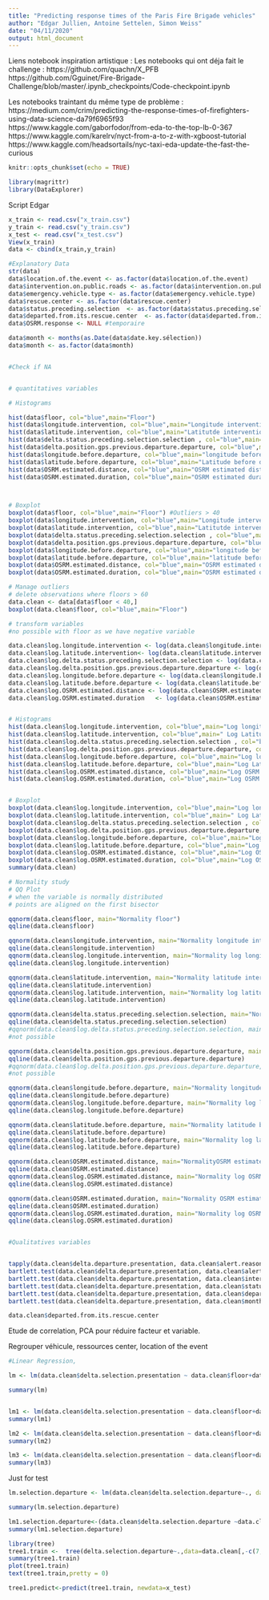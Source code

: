 ```yaml
---
title: "Predicting response times of the Paris Fire Brigade vehicles"
author: "Edgar Jullien, Antoine Settelen, Simon Weiss"
date: "04/11/2020"
output: html_document
---
```



Liens notebook inspiration artistique : 
Les notebooks qui ont déja fait le challenge : 
https://github.com/quachn/X_PFB
https://github.com/Gguinet/Fire-Brigade-Challenge/blob/master/.ipynb_checkpoints/Code-checkpoint.ipynb




Les notebooks traintant du même type de problème : 
https://medium.com/crim/predicting-the-response-times-of-firefighters-using-data-science-da79f6965f93
https://www.kaggle.com/gaborfodor/from-eda-to-the-top-lb-0-367
https://www.kaggle.com/karelrv/nyct-from-a-to-z-with-xgboost-tutorial
https://www.kaggle.com/headsortails/nyc-taxi-eda-update-the-fast-the-curious


```r
knitr::opts_chunk$set(echo = TRUE)
```

```r
library(magrittr)
library(DataExplorer)
```

Script Edgar
```r
x_train <- read.csv("x_train.csv")
y_train <- read.csv("y_train.csv")
x_test <- read.csv("x_test.csv")
View(x_train)
data <- cbind(x_train,y_train)

#Explanatory Data
str(data)
data$location.of.the.event <- as.factor(data$location.of.the.event)
data$intervention.on.public.roads <- as.factor(data$intervention.on.public.roads )
data$emergency.vehicle.type <- as.factor(data$emergency.vehicle.type)
data$rescue.center <- as.factor(data$rescue.center)
data$status.preceding.selection  <- as.factor(data$status.preceding.selection)
data$departed.from.its.rescue.center  <- as.factor(data$departed.from.its.rescue.center)
data$OSRM.response <- NULL #temporaire

data$month <- months(as.Date(data$date.key.sélection))
data$month <- as.factor(data$month)


#Check if NA 


# quantitatives variables

# Histograms

hist(data$floor, col="blue",main="Floor")
hist(data$longitude.intervention, col="blue",main="Longitude intervention")
hist(data$latitude.intervention, col="blue",main="Latitutde intervention")
hist(data$delta.status.preceding.selection.selection , col="blue",main="delta status preceding selection-selection")
hist(data$delta.position.gps.previous.departure.departure, col="blue",main="delta position gps previous departure-departure (int)")
hist(data$longitude.before.departure, col="blue",main="longitude before departure ")
hist(data$latitude.before.departure, col="blue",main="Latitude before departure ")
hist(data$OSRM.estimated.distance, col="blue",main="OSRM estimated distance")
hist(data$OSRM.estimated.duration, col="blue",main="OSRM estimated duration")



# Boxplot
boxplot(data$floor, col="blue",main="Floor") #Outliers > 40
boxplot(data$longitude.intervention, col="blue",main="Longitude intervention")
boxplot(data$latitude.intervention, col="blue",main="Latitutde intervention")
boxplot(data$delta.status.preceding.selection.selection , col="blue",main="delta status preceding selection-selection") #Pas beau
boxplot(data$delta.position.gps.previous.departure.departure, col="blue",main="delta position gps previous departure-departure (int)")
boxplot(data$longitude.before.departure, col="blue",main="longitude before departure ")
boxplot(data$latitude.before.departure, col="blue",main="latitude before departure ")
boxplot(data$OSRM.estimated.distance, col="blue",main="OSRM estimated distance")
boxplot(data$OSRM.estimated.duration, col="blue",main="OSRM estimated duration")

# Manage outliers
# delete observations where floors > 60
data.clean <- data[data$floor < 40,]
boxplot(data.clean$floor, col="blue",main="Floor")

# transform variables
#no possible with floor as we have negative variable

data.clean$log.longitude.intervention <- log(data.clean$longitude.intervention)
data.clean$log.latitude.intervention<- log(data.clean$latitude.intervention)
data.clean$log.delta.status.preceding.selection.selection <- log(data.clean$delta.status.preceding.selection.selection)
data.clean$log.delta.position.gps.previous.departure.departure <- log(data.clean$delta.position.gps.previous.departure.departure) 
data.clean$log.longitude.before.departure <- log(data.clean$longitude.before.departure)
data.clean$log.latitude.before.departure <- log(data.clean$latitude.before.departure)
data.clean$log.OSRM.estimated.distance <- log(data.clean$OSRM.estimated.distance)
data.clean$log.OSRM.estimated.duration   <- log(data.clean$OSRM.estimated.duration)


# Histograms
hist(data.clean$log.longitude.intervention, col="blue",main="Log longitude intervention")
hist(data.clean$log.latitude.intervention, col="blue",main=" Log Latitutde intervention")
hist(data.clean$log.delta.status.preceding.selection.selection , col="blue",main=" Log delta status preceding selection-selection")
hist(data.clean$log.delta.position.gps.previous.departure.departure, col="blue",main="Log delta position gps previous departure-departure (int)")
hist(data.clean$log.longitude.before.departure, col="blue",main="Log longitude before departure ")
hist(data.clean$log.latitude.before.departure, col="blue",main="Log Latitude before departure ")
hist(data.clean$log.OSRM.estimated.distance, col="blue",main="Log OSRM estimated distance")
hist(data.clean$log.OSRM.estimated.duration, col="blue",main="Log OSRM estimated duration")


# Boxplot
boxplot(data.clean$log.longitude.intervention, col="blue",main="Log longitude intervention")
boxplot(data.clean$log.latitude.intervention, col="blue",main=" Log Latitutde intervention")
boxplot(data.clean$log.delta.status.preceding.selection.selection , col="blue",main=" Log delta status preceding selection-selection")
boxplot(data.clean$log.delta.position.gps.previous.departure.departure, col="blue",main="Log delta position gps previous departure-departure (int)")
boxplot(data.clean$log.longitude.before.departure, col="blue",main="Log longitude before departure ")
boxplot(data.clean$log.latitude.before.departure, col="blue",main="Log Latitude before departure ")
boxplot(data.clean$log.OSRM.estimated.distance, col="blue",main="Log OSRM estimated distance")
boxplot(data.clean$log.OSRM.estimated.duration, col="blue",main="Log OSRM estimated duration")
summary(data.clean)

# Normality study
# QQ Plot
# when the variable is normally distributed
# points are aligned on the first bisector

qqnorm(data.clean$floor, main="Normality floor")
qqline(data.clean$floor)

qqnorm(data.clean$longitude.intervention, main="Normality longitude intervention")
qqline(data.clean$longitude.intervention)
qqnorm(data.clean$log.longitude.intervention, main="Normality log longitude intervention")
qqline(data.clean$log.longitude.intervention)

qqnorm(data.clean$latitude.intervention, main="Normality latitude intervention")
qqline(data.clean$latitude.intervention)
qqnorm(data.clean$log.latitude.intervention, main="Normality log latitude intervention")
qqline(data.clean$log.latitude.intervention)

qqnorm(data.clean$delta.status.preceding.selection.selection, main="Normality delta status preceding selection-selection")
qqline(data.clean$delta.status.preceding.selection.selection)
#qqnorm(data.clean$log.delta.status.preceding.selection.selection, main="Normality log delta status preceding selection-selectio")
#not possible

qqnorm(data.clean$delta.position.gps.previous.departure.departure, main="Normality delta status preceding selection-selection")
qqline(data.clean$delta.position.gps.previous.departure.departure)
#qqnorm(data.clean$log.delta.position.gps.previous.departure.departure, main="Normality log delta status preceding selection-selection")
#not possible

qqnorm(data.clean$longitude.before.departure, main="Normality longitude before departure")
qqline(data.clean$longitude.before.departure)
qqnorm(data.clean$log.longitude.before.departure, main="Normality log longitude before departure")
qqline(data.clean$log.longitude.before.departure)

qqnorm(data.clean$latitude.before.departure, main="Normality latitude before departure")
qqline(data.clean$latitude.before.departure)
qqnorm(data.clean$log.latitude.before.departure, main="Normality log latitude before departure")
qqline(data.clean$log.latitude.before.departure)

qqnorm(data.clean$OSRM.estimated.distance, main="NormalityOSRM estimated distance")
qqline(data.clean$OSRM.estimated.distance)
qqnorm(data.clean$log.OSRM.estimated.distance, main="Normality log OSRM estimated distance")
qqline(data.clean$log.OSRM.estimated.distance)

qqnorm(data.clean$OSRM.estimated.duration, main="Normality OSRM estimated duration")
qqline(data.clean$OSRM.estimated.duration)
qqnorm(data.clean$log.OSRM.estimated.duration, main="Normality log OSRM estimated duration")
qqline(data.clean$log.OSRM.estimated.duration)


#Qualitatives variables


tapply(data.clean$delta.departure.presentation, data.clean$alert.reason.category, summary)
bartlett.test(data.clean$delta.departure.presentation, data.clean$alert.reason.category)
bartlett.test(data.clean$delta.departure.presentation, data.clean$intervention.on.public.roads) #pvalue <0,05
bartlett.test(data.clean$delta.departure.presentation, data.clean$status.preceding.selection) #pvalue <0,05
bartlett.test(data.clean$delta.departure.presentation, data.clean$departed.from.its.rescue.center)#pvalue <0,05
bartlett.test(data.clean$delta.departure.presentation, data.clean$month)#pvalue <0,05

data.clean$departed.from.its.rescue.center
```


Etude de correlation, PCA pour réduire facteur et variable. 

Regrouper véhicule, ressources center, location of the event

```r
#Linear Regression,

lm <- lm(data.clean$delta.selection.presentation ~ data.clean$floor+data.clean$longitude.intervention+data.clean$latitude.intervention+data.clean$delta.status.preceding.selection.selection+data.clean$delta.position.gps.previous.departure.departure+data.clean$longitude.before.departure+data.clean$latitude.before.departure+data.clean$OSRM.estimated.distance+data.clean$OSRM.estimated.duration+factor(data.clean$intervention.on.public.roads), data=data.clean)

summary(lm)


lm1 <- lm(data.clean$delta.selection.presentation ~ data.clean$floor+data.clean$latitude.intervention+data.clean$delta.status.preceding.selection.selection+data.clean$delta.position.gps.previous.departure.departure+data.clean$longitude.before.departure+data.clean$latitude.before.departure+data.clean$OSRM.estimated.distance+data.clean$OSRM.estimated.duration+factor(data.clean$intervention.on.public.roads), data=data.clean)
summary(lm1)

lm2 <- lm(data.clean$delta.selection.presentation ~ data.clean$floor+data.clean$latitude.intervention+data.clean$delta.status.preceding.selection.selection+data.clean$longitude.before.departure+data.clean$latitude.before.departure+data.clean$OSRM.estimated.distance+data.clean$OSRM.estimated.duration+factor(data.clean$intervention.on.public.roads), data=data.clean)
summary(lm2)

lm3 <- lm(data.clean$delta.selection.presentation ~ data.clean$floor+data.clean$latitude.intervention+data.clean$delta.status.preceding.selection.selection+data.clean$latitude.before.departure+data.clean$OSRM.estimated.distance+data.clean$OSRM.estimated.duration+factor(data.clean$intervention.on.public.roads), data=data.clean)
summary(lm3)

```
Just for test 
```r
lm.selection.departure <- lm(data.clean$delta.selection.departure~., data=data.clean[,-1])

summary(lm.selection.departure)

lm1.selection.departure<-(data.clean$delta.selection.departure ~data.clean$delta.status.preceding.selection.selection+factor(data.clean$intervention.on.public.roads), data=data.clean)
summary(lm1.selection.departure)

```


```r
library(tree)
tree1.train <-  tree(delta.selection.departure~.,data=data.clean[,-c(7,1,11,12)])
summary(tree1.train)
plot(tree1.train)
text(tree1.train,pretty = 0)

tree1.predict<-predict(tree1.train, newdata=x_test)

```


